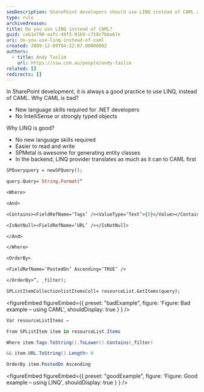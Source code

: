 ```yaml
---
seoDescription: SharePoint developers should use LINQ instead of CAML as it provides better readability, maintainability, and performance.
type: rule
archivedreason:
title: Do you use LINQ instead of CAML?
guid: ceb1e790-eafc-44f3-91b9-c718c7bba67e
uri: do-you-use-linq-instead-of-caml
created: 2009-12-09T04:22:07.0000000Z
authors:
  - title: Andy Taslim
    url: https://ssw.com.au/people/andy-taslim
related: []
redirects: []
---
```


In SharePoint development, it is always a good practice to use LINQ, instead of CAML.
Why CAML is bad?

- New language skills required for .NET developers
- No IntelliSense or strongly typed objects

Why LINQ is good?

- No new language skills required
- Easier to read and write
- SPMetal is awesome for generating entity classes
- In the backend, LINQ provider translates as much as it can to CAML first

```ocaml
SPQueryquery = newSPQuery();

query.Query= String.Format(“

<Where>

<And>

<Contains><FieldRefName=‘Tags’ /><ValueType=‘Text’>{0}</Value></Contains>

<IsNotNull><FieldRefName=‘URL’ /></IsNotNull>

</And>

</Where>

<OrderBy>

<FieldRefName=‘PostedOn’ Ascending=‘TRUE’ />

</OrderBy>”, _filter);

SPListItemCollectionlistItemsColl= resourceList.GetItems(query);
```

<figureEmbed figureEmbed={{
  preset: "badExample",
  figure: 'Figure: Bad example – using CAML',
  shouldDisplay: true
} } />


```cs
Var resourceListItems =

From SPListItem item in resourceList.Items

Where item.Tags.ToString().ToLower().Contains(_filter)

&& item.URL.ToString().Length> 0

OrderBy item.PostedOn Ascending
```

<figureEmbed figureEmbed={{
  preset: "goodExample",
  figure: 'Figure: Good example – using LINQ',
  shouldDisplay: true
} } />
